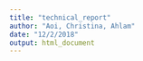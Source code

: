 ```yaml
---
title: "technical_report"
author: "Aoi, Christina, Ahlam"
date: "12/2/2018"
output: html_document
---
```


